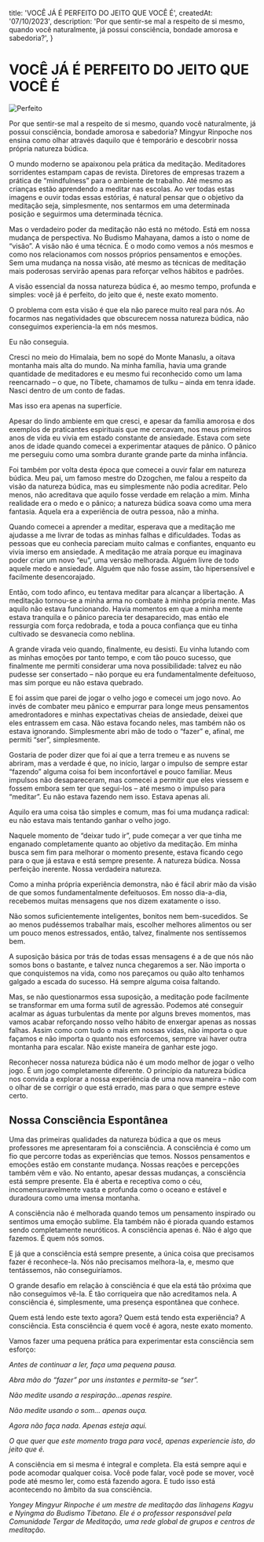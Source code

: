   title: 'VOCÊ JÁ É PERFEITO DO JEITO QUE VOCÊ É',
  createdAt: '07/10/2023',
  description: 'Por que sentir-se mal a respeito de si mesmo, quando você naturalmente, já possui consciência, bondade amorosa e sabedoria?',
}

# VOCÊ JÁ É PERFEITO DO JEITO QUE VOCÊ É

![Perfeito](/perfeito.jpg)

Por que sentir-se mal a respeito de si mesmo, quando você naturalmente, já possui consciência, bondade amorosa e sabedoria? Mingyur Rinpoche nos ensina como olhar através daquilo que é temporário e descobrir nossa própria natureza búdica.


O mundo moderno se apaixonou pela prática da meditação. Meditadores sorridentes estampam capas de revista. Diretores de empresas trazem a prática de “mindfulness” para o ambiente de trabalho. Até mesmo as crianças estão aprendendo a meditar nas escolas. Ao ver todas estas imagens e ouvir todas essas estórias, é natural pensar que o objetivo da meditação seja, simplesmente, nos sentarmos em uma determinada posição e seguirmos uma determinada técnica.

Mas o verdadeiro poder da meditação não está no método. Está em nossa mudança de perspectiva. No Budismo Mahayana, damos a isto o nome de “visão”. A visão não é uma técnica. É o modo como vemos a nós mesmos e como nos relacionamos com nossos próprios pensamentos e emoções. Sem uma mudança na nossa visão, até mesmo as técnicas de meditação mais poderosas servirão apenas para reforçar velhos hábitos e padrões.

A visão essencial da nossa natureza búdica é, ao mesmo tempo, profunda e simples: você já é perfeito, do jeito que é, neste exato momento.

O problema com esta visão é que ela não parece muito real para nós. Ao focarmos nas negatividades que obscurecem nossa natureza búdica, não conseguimos experiencia-la em nós mesmos.

Eu não conseguia.

Cresci no meio do Himalaia, bem no sopé do Monte Manaslu, a oitava montanha mais alta do mundo. Na minha família, havia uma grande quantidade de meditadores e eu mesmo fui reconhecido como um lama reencarnado – o que, no Tibete, chamamos de tulku – ainda em tenra idade. Nasci dentro de um conto de fadas.

Mas isso era apenas na superfície.

Apesar do lindo ambiente em que cresci, e apesar da família amorosa e dos exemplos de praticantes espirituais que me cercavam, nos meus primeiros anos de vida eu vivia em estado constante de ansiedade. Estava com sete anos de idade quando comecei a experimentar ataques de pânico. O pânico me perseguiu como uma sombra durante grande parte da minha infância.

Foi também por volta desta época que comecei a ouvir falar em natureza búdica. Meu pai, um famoso mestre do Dzogchen, me falou a respeito da visão da natureza búdica, mas eu simplesmente não podia acreditar. Pelo menos, não acreditava que aquilo fosse verdade em relação a mim. Minha realidade era o medo e o pânico; a natureza búdica soava como uma mera fantasia. Aquela era a experiência de outra pessoa, não a minha.

Quando comecei a aprender a meditar, esperava que a meditação me ajudasse a me livrar de todas as minhas falhas e dificuldades. Todas as pessoas que eu conhecia pareciam muito calmas e confiantes, enquanto eu vivia imerso em ansiedade. A meditação me atraía porque eu imaginava poder criar um novo “eu”, uma versão melhorada. Alguém livre de todo aquele medo e ansiedade. Alguém que não fosse assim, tão hipersensível e facilmente desencorajado.

Então, com todo afinco, eu tentava meditar para alcançar a libertação. A meditação tornou-se a minha arma no combate à minha própria mente. Mas aquilo não estava funcionando. Havia momentos em que a minha mente estava tranquila e o pânico parecia ter desaparecido, mas então ele ressurgia com força redobrada, e toda a pouca confiança que eu tinha cultivado se desvanecia como neblina.

A grande virada veio quando, finalmente, eu desisti. Eu vinha lutando com as minhas emoções por tanto tempo, e com tão pouco sucesso, que finalmente me permiti considerar uma nova possibilidade: talvez eu não pudesse ser consertado – não porque eu era fundamentalmente defeituoso, mas sim porque eu não estava quebrado.

E foi assim que parei de jogar o velho jogo e comecei um jogo novo. Ao invés de combater meu pânico e empurrar para longe meus pensamentos amedrontadores e minhas expectativas cheias de ansiedade, deixei que eles entrassem em casa. Não estava focando neles, mas também não os estava ignorando. Simplesmente abri mão de todo o “fazer” e, afinal, me permiti “ser”, simplesmente.

Gostaria de poder dizer que foi aí que a terra tremeu e as nuvens se abriram, mas a verdade é que, no início, largar o impulso de sempre estar “fazendo” alguma coisa foi bem inconfortável e pouco familiar. Meus impulsos não desapareceram, mas comecei a permitir que eles viessem e fossem embora sem ter que segui-los – até mesmo o impulso para “meditar”. Eu não estava fazendo nem isso. Estava apenas ali.

Aquilo era uma coisa tão simples e comum, mas foi uma mudança radical: eu não estava mais tentando ganhar o velho jogo. 

Naquele momento de “deixar tudo ir”, pude começar a ver que tinha me enganado completamente quanto ao objetivo da meditação. Em minha busca sem fim para melhorar o momento presente, estava ficando cego para o que já estava e está sempre presente. A natureza búdica. Nossa perfeição inerente. Nossa verdadeira natureza.

Como a minha própria experiência demonstra, não é fácil abrir mão da visão de que somos fundamentalmente defeituosos. Em nosso dia-a-dia, recebemos muitas mensagens que nos dizem exatamente o isso.

Não somos suficientemente inteligentes, bonitos nem bem-sucedidos. Se ao menos pudéssemos trabalhar mais, escolher melhores alimentos ou ser um pouco menos estressados, então, talvez, finalmente nos sentíssemos bem.

A suposição básica por trás de todas essas mensagens é a de que nós não somos bons o bastante, e talvez nunca chegaremos a ser. Não importa o que conquistemos na vida, como nos pareçamos ou quão alto tenhamos galgado a escada do sucesso. Há sempre alguma coisa faltando.

Mas, se não questionarmos essa suposição, a meditação pode facilmente se transformar em uma forma sutil de agressão. Podemos até conseguir acalmar as águas turbulentas da mente por alguns breves momentos, mas vamos acabar reforçando nosso velho hábito de enxergar apenas as nossas falhas. Assim como com tudo o mais em nossas vidas, não importa o que façamos e não importa o quanto nos esforcemos, sempre vai haver outra montanha para escalar. Não existe maneira de ganhar este jogo.

Reconhecer nossa natureza búdica não é um modo melhor de jogar o velho jogo. É um jogo completamente diferente. O princípio da natureza búdica nos convida a explorar a nossa experiência de uma nova maneira – não com o olhar de se corrigir o que está errado, mas para o que sempre esteve certo.

## Nossa Consciência Espontânea


Uma das primeiras qualidades da natureza búdica a que os meus professores me apresentaram foi a consciência. A consciência é como um fio que percorre todas as experiências que temos. Nossos pensamentos e emoções estão em constante mudança. Nossas reações e percepções também vêm e vão. No entanto, apesar dessas mudanças, a consciência está sempre presente. Ela é aberta e receptiva como o céu, incomensuravelmente vasta e profunda como o oceano e estável e duradoura como uma imensa montanha.

A consciência não é melhorada quando temos um pensamento inspirado ou sentimos uma emoção sublime. Ela também não é piorada quando estamos sendo completamente neuróticos. A consciência apenas é. Não é algo que fazemos. É quem nós somos.

E já que a consciência está sempre presente, a única coisa que precisamos fazer é reconhece-la. Nós não precisamos melhora-la, e, mesmo que tentássemos, não conseguiríamos.

O grande desafio em relação à consciência é que ela está tão próxima que não conseguimos vê-la. É tão corriqueira que não acreditamos nela. A consciência é, simplesmente, uma presença espontânea que conhece.

Quem está lendo este texto agora? Quem está tendo esta experiência? A consciência. Esta consciência é quem você é agora, neste exato momento.

Vamos fazer uma pequena prática para experimentar esta consciência sem esforço:

*Antes de continuar a ler, faça uma pequena pausa.*

*Abra mão do “fazer” por uns instantes e permita-se “ser”.*

*Não medite usando a respiração…apenas respire.*

*Não medite usando o som… apenas ouça.*

*Agora não faça nada. Apenas esteja aqui.*

*O que quer que este momento traga para você, apenas experiencie isto, do jeito que é.*

A consciência em si mesma é integral e completa. Ela está sempre aqui e pode acomodar qualquer coisa. Você pode falar, você pode se mover, você pode até mesmo ler, como está fazendo agora. E tudo isso está acontecendo no âmbito da sua consciência.


*Yongey Mingyur Rinpoche é um mestre de meditação das linhagens Kagyu e Nyingma do Budismo Tibetano. Ele é o professor responsável pela Comunidade Tergar de Meditação, uma rede global de grupos e centros de meditação.*
